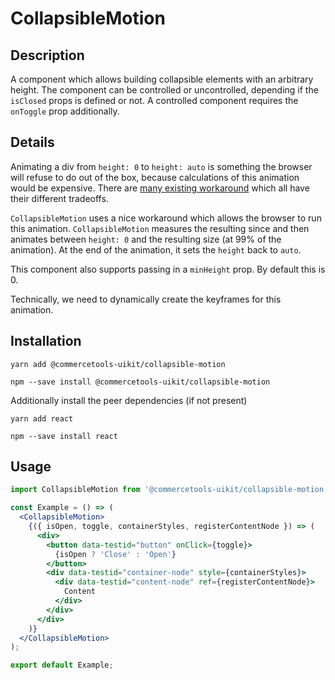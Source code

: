 

<Meta of={CollapsibleMotionStories} />

# CollapsibleMotion

## Description

A component which allows building collapsible elements with an arbitrary height. The component can be controlled or uncontrolled, depending if the `isClosed` props is defined or not. A controlled component requires the `onToggle` prop additionally.

## Details

Animating a div from `height: 0` to `height: auto` is something the browser will refuse to do out of the box, because calculations of this animation would be expensive.
There are [many existing workaround](https://css-tricks.com/using-css-transitions-auto-dimensions/) which all have their different tradeoffs.

`CollapsibleMotion` uses a nice workaround which allows the browser to run this animation. `CollapsibleMotion` measures the resulting since and then animates between `height: 0` and the resulting size (at 99% of the animation). At the end of the animation, it sets the `height` back to `auto`.

This component also supports passing in a `minHeight` prop. By default this is 0.

Technically, we need to dynamically create the keyframes for this animation.

## Installation

```
yarn add @commercetools-uikit/collapsible-motion
```

```
npm --save install @commercetools-uikit/collapsible-motion
```

Additionally install the peer dependencies (if not present)

```
yarn add react
```

```
npm --save install react
```

## Usage

```jsx
import CollapsibleMotion from '@commercetools-uikit/collapsible-motion';

const Example = () => (
  <CollapsibleMotion>
    {({ isOpen, toggle, containerStyles, registerContentNode }) => (
      <div>
        <button data-testid="button" onClick={toggle}>
          {isOpen ? 'Close' : 'Open'}
        </button>
        <div data-testid="container-node" style={containerStyles}>
          <div data-testid="content-node" ref={registerContentNode}>
            Content
          </div>
        </div>
      </div>
    )}
  </CollapsibleMotion>
);

export default Example;
```

<Canvas of={CollapsibleMotionStories.Default} />
